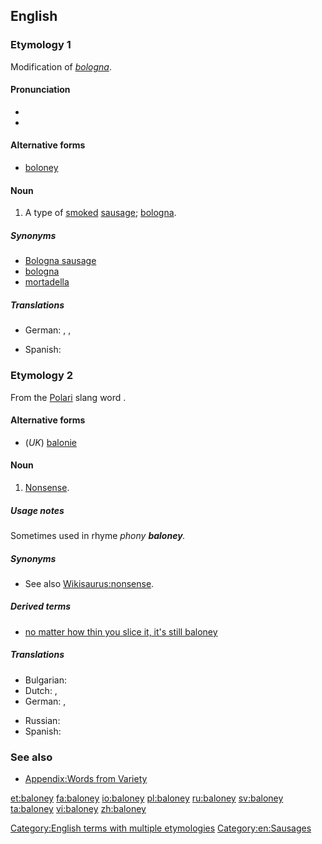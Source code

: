 ==English==

===Etymology 1===
Modification of ''[[bologna]]''.

====Pronunciation====
* {{IPA|/bəˈləʊni/}}
* {{rhymes|əʊni}}

====Alternative forms====
* [[boloney]]

====Noun====
{{en-noun}}

# {{countable}} A type of [[smoke]]d [[sausage]]; [[bologna]].

=====Synonyms=====
* [[Bologna sausage]]
* [[bologna]]
* [[mortadella]]

=====Translations=====
{{trans-top|type of smoked sausage}}
* German: {{t|de|Fleischwurst|f}}, {{t|de|Mortadella|f}}, {{t|de|Lyoner|f}}
{{trans-mid}}
* Spanish: {{t|es|mortadela|f}}
{{trans-bottom}}

===Etymology 2===
From the [[Polari]] slang word {{term|balonie}}.

====Alternative forms====
* (''UK'') [[balonie]]

====Noun====
{{en-noun|-}}

# {{context|uncountable|chiefly|US|slang}} [[nonsense|Nonsense]].

=====Usage notes=====
Sometimes used in rhyme ''phony '''baloney'''.''

=====Synonyms=====
* See also [[Wikisaurus:nonsense]].

=====Derived terms=====
* [[no matter how thin you slice it, it's still baloney]]

=====Translations=====
{{trans-top|nonsense}}
* Bulgarian: {{t|bg|глупости|tr=glúposti}}
* Dutch: {{t-|nl|onzin|m}}, {{t+|nl|nonsens|m}}
* German: {{t+|de|Quatsch|m}}, {{t+|de|Käse|m}}
{{trans-mid}}
* Russian: {{t+|ru|колбасня|f}}
* Spanish: {{t|es|chorrada|f}}
{{trans-bottom}}

===See also===
* [[Appendix:Words from Variety]]

[[Category:English terms with multiple etymologies]]
[[Category:en:Sausages]]

[[et:baloney]]
[[fa:baloney]]
[[io:baloney]]
[[pl:baloney]]
[[ru:baloney]]
[[sv:baloney]]
[[ta:baloney]]
[[vi:baloney]]
[[zh:baloney]]